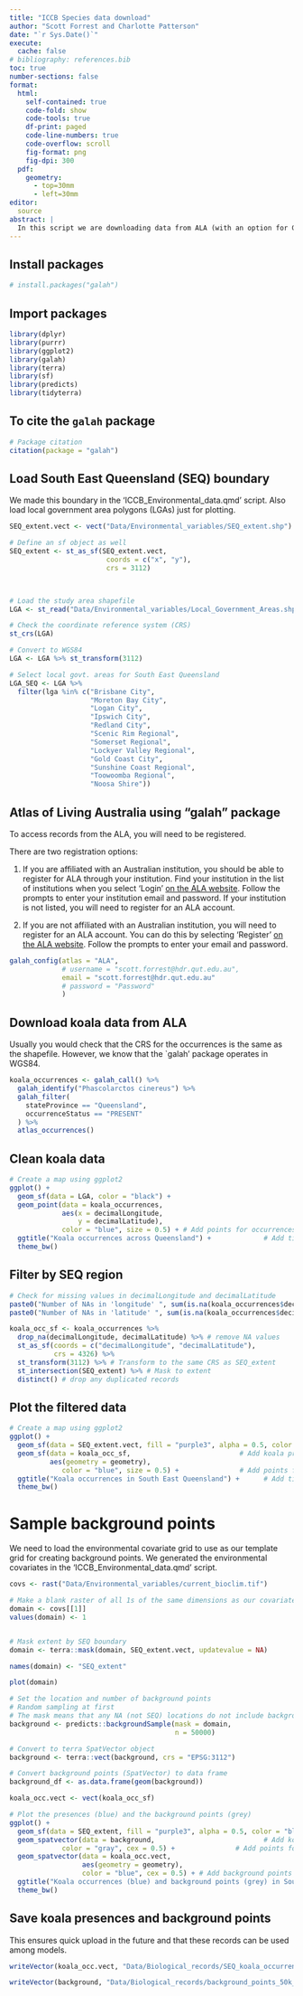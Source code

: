 ```yaml
---
title: "ICCB Species data download"
author: "Scott Forrest and Charlotte Patterson"
date: "`r Sys.Date()`"
execute: 
  cache: false
# bibliography: references.bib
toc: true
number-sections: false
format: 
  html:
    self-contained: true
    code-fold: show
    code-tools: true
    df-print: paged
    code-line-numbers: true
    code-overflow: scroll
    fig-format: png
    fig-dpi: 300
  pdf:
    geometry: 
      - top=30mm
      - left=30mm
editor:
  source
abstract: |
  In this script we are downloading data from ALA (with an option for GBIF) for koalas (Phascolarctos cinereus) in the South-East Queensland (SEQ) region. We are then cleaning the data and in other scripts creating a species distribution model for current and future climate scenarios.
---
```


## Install packages

```r

# install.packages("galah")

```

## Import packages

```r

library(dplyr)
library(purrr)
library(ggplot2)
library(galah)
library(terra)
library(sf)
library(predicts)
library(tidyterra)


```

## To cite the `galah` package

```r

# Package citation
citation(package = "galah")

```

## Load South East Queensland (SEQ) boundary

We made this boundary in the 'ICCB_Environmental_data.qmd' script. 
Also load local government area polygons (LGAs) just for plotting.

```r

SEQ_extent.vect <- vect("Data/Environmental_variables/SEQ_extent.shp")

# Define an sf object as well
SEQ_extent <- st_as_sf(SEQ_extent.vect, 
                        coords = c("x", "y"), 
                        crs = 3112)
                        


# Load the study area shapefile
LGA <- st_read("Data/Environmental_variables/Local_Government_Areas.shp")

# Check the coordinate reference system (CRS)
st_crs(LGA)

# Convert to WGS84
LGA <- LGA %>% st_transform(3112)

# Select local govt. areas for South East Queensland
LGA_SEQ <- LGA %>% 
  filter(lga %in% c("Brisbane City", 
                    "Moreton Bay City", 
                    "Logan City", 
                    "Ipswich City", 
                    "Redland City", 
                    "Scenic Rim Regional", 
                    "Somerset Regional", 
                    "Lockyer Valley Regional", 
                    "Gold Coast City", 
                    "Sunshine Coast Regional", 
                    "Toowoomba Regional", 
                    "Noosa Shire"))

```



## Atlas of Living Australia using "galah" package

To access records from the ALA, you will need to be registered.

There are two registration options:

1.  If you are affiliated with an Australian institution, you should be able to register for ALA through your institution. Find your institution in the list of institutions when you select 'Login' [on the ALA website](https://www.ala.org.au/). Follow the prompts to enter your institution email and password. If your institution is not listed, you will need to register for an ALA account.

2. If you are not affiliated with an Australian institution, you will need to register for an ALA account. You can do this by selecting 'Register' [on the ALA website](https://www.ala.org.au/). Follow the prompts to enter your email and password.

```r

galah_config(atlas = "ALA",
             # username = "scott.forrest@hdr.qut.edu.au",
             email = "scott.forrest@hdr.qut.edu.au"
             # password = "Password"
             )

```

## Download koala data from ALA

Usually you would check that the CRS for the occurrences is the same as the shapefile. However, we know that the `galah' package operates in WGS84.

```r

koala_occurrences <- galah_call() %>% 
  galah_identify("Phascolarctos cinereus") %>% 
  galah_filter(
    stateProvince == "Queensland",
    occurrenceStatus == "PRESENT"
  ) %>% 
  atlas_occurrences()

```
## Clean koala data

```r

# Create a map using ggplot2
ggplot() +
  geom_sf(data = LGA, color = "black") +
  geom_point(data = koala_occurrences,
             aes(x = decimalLongitude,
                 y = decimalLatitude),
             color = "blue", size = 0.5) + # Add points for occurrences
  ggtitle("Koala occurrences across Queensland") +             # Add title
  theme_bw()

```

## Filter by SEQ region

```r

# Check for missing values in decimalLongitude and decimalLatitude
paste0("Number of NAs in 'longitude' ", sum(is.na(koala_occurrences$decimalLongitude)))
paste0("Number of NAs in 'latitude' ", sum(is.na(koala_occurrences$decimalLatitude)))

koala_occ_sf <- koala_occurrences %>% 
  drop_na(decimalLongitude, decimalLatitude) %>% # remove NA values
  st_as_sf(coords = c("decimalLongitude", "decimalLatitude"), 
           crs = 4326) %>%
  st_transform(3112) %>% # Transform to the same CRS as SEQ_extent
  st_intersection(SEQ_extent) %>% # Mask to extent
  distinct() # drop any duplicated records


```

## Plot the filtered data

```r

# Create a map using ggplot2
ggplot() +
  geom_sf(data = SEQ_extent.vect, fill = "purple3", alpha = 0.5, color = "black", size = 0.2) +
  geom_sf(data = koala_occ_sf,                           # Add koala presence locations
          aes(geometry = geometry),
             color = "blue", size = 0.5) +               # Add points for occurrences
  ggtitle("Koala occurrences in South East Queensland") +      # Add title
  theme_bw()

```

# Sample background points

We need to load the environmental covariate grid to use as our template grid for creating background points. We generated the environmental covariates in the 'ICCB_Environmental_data.qmd' script. 

```r

covs <- rast("Data/Environmental_variables/current_bioclim.tif")

```


```r

# Make a blank raster of all 1s of the same dimensions as our covariate grid
domain <- covs[[1]]
values(domain) <- 1


# Mask extent by SEQ boundary
domain <- terra::mask(domain, SEQ_extent.vect, updatevalue = NA)

names(domain) <- "SEQ_extent"

plot(domain)

# Set the location and number of background points
# Random sampling at first
# The mask means that any NA (not SEQ) locations do not include background points
background <- predicts::backgroundSample(mask = domain, 
                                         n = 50000)

# Convert to terra SpatVector object
background <- terra::vect(background, crs = "EPSG:3112")

# Convert background points (SpatVector) to data frame
background_df <- as.data.frame(geom(background))

koala_occ.vect <- vect(koala_occ_sf)

# Plot the presences (blue) and the background points (grey)
ggplot() +
  geom_sf(data = SEQ_extent, fill = "purple3", alpha = 0.5, color = "black", size = 0.2) +
  geom_spatvector(data = background,                           # Add koala presence locations
             color = "gray", cex = 0.5) +               # Add points for occurrences
  geom_spatvector(data = koala_occ.vect, 
                  aes(geometry = geometry), 
                  color = "blue", cex = 0.5) + # Add background points
  ggtitle("Koala occurrences (blue) and background points (grey) in South East Queensland") +      # Add title
  theme_bw()


```
## Save koala presences and background points 
This ensures quick upload in the future and that these records can be used among models. 

```r

writeVector(koala_occ.vect, "Data/Biological_records/SEQ_koala_occurrences.shp", overwrite = T)

writeVector(background, "Data/Biological_records/background_points_50k_random.shp", overwrite = T)

```


